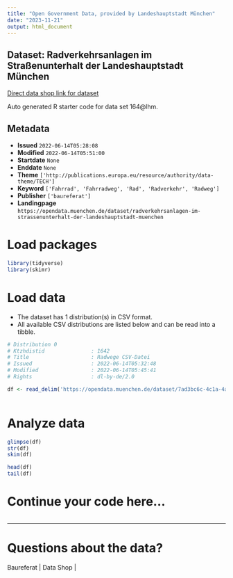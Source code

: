 ```yaml
---
title: "Open Government Data, provided by Landeshauptstadt München"
date: "2023-11-21"
output: html_document
---
```


## Dataset: Radverkehrsanlagen im Straßenunterhalt der Landeshauptstadt München

[Direct data shop link for dataset](https://opendata.muenchen.de/dataset/radverkehrsanlagen-im-strassenunterhalt-der-landeshauptstadt-muenchen)

Auto generated R starter code for data set 164@lhm.

## Metadata

- **Issued** `2022-06-14T05:28:08`
- **Modified** `2022-06-14T05:51:00`
- **Startdate** `None`
- **Enddate** `None`
- **Theme** `['http://publications.europa.eu/resource/authority/data-theme/TECH']`
- **Keyword** `['Fahrrad', 'Fahrradweg', 'Rad', 'Radverkehr', 'Radweg']`
- **Publisher** `['baureferat']`
- **Landingpage** `https://opendata.muenchen.de/dataset/radverkehrsanlagen-im-strassenunterhalt-der-landeshauptstadt-muenchen`


# Load packages

```r

library(tidyverse)
library(skimr)

```

# Load data

-   The dataset has 1 distribution(s) in CSV format.
-   All available CSV distributions are listed below and can be read into a tibble.

```r

# Distribution 0
# Ktzhdistid               : 1642
# Title                    : Radwege CSV-Datei
# Issued                   : 2022-06-14T05:32:48
# Modified                 : 2022-06-14T05:45:41
# Rights                   : dl-by-de/2.0

df <- read_delim('https://opendata.muenchen.de/dataset/7ad3bc6c-4c1a-4a63-9cb2-0d613f5b69fa/resource/14977232-94f3-4cdb-94fc-1e709698ba3f/download/radwege_t2.csv')



```

# Analyze data

```r

glimpse(df)
str(df)
skim(df)

head(df)
tail(df)

```

# Continue your code here...

```r

```

------------------------------------------------------------------------

# Questions about the data?

Baureferat | Data Shop | 
